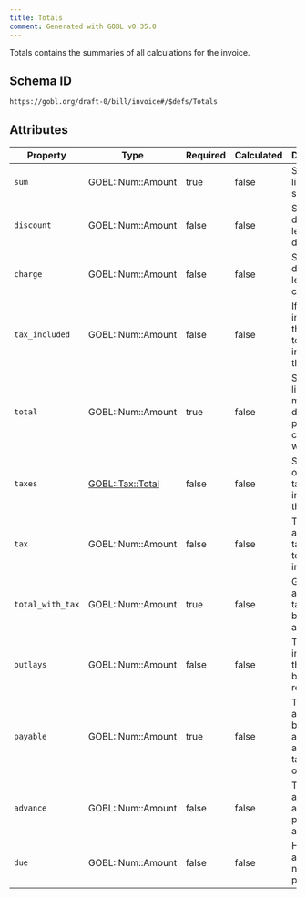 ```yaml
---
title: Totals
comment: Generated with GOBL v0.35.0
---
```


Totals contains the summaries of all calculations for the invoice.

## Schema ID

`https://gobl.org/draft-0/bill/invoice#/$defs/Totals`

## Attributes

| Property         | Type                                   | Required | Calculated | Description                                                              |
|------------------|----------------------------------------|----------|------------|--------------------------------------------------------------------------|
| `sum`            | GOBL::Num::Amount                      | true     | false      | Sum of all line item sums                                                |
| `discount`       | GOBL::Num::Amount                      | false    | false      | Sum of all document level discounts                                      |
| `charge`         | GOBL::Num::Amount                      | false    | false      | Sum of all document level charges                                        |
| `tax_included`   | GOBL::Num::Amount                      | false    | false      | If prices include tax, this is the total tax included in the price.      |
| `total`          | GOBL::Num::Amount                      | true     | false      | Sum of all line sums minus the discounts, plus the charges, without tax. |
| `taxes`          | [GOBL::Tax::Total](/draft-0/tax/total) | false    | false      | Summary of all the taxes included in the invoice.                        |
| `tax`            | GOBL::Num::Amount                      | false    | false      | Total amount of tax to apply to the invoice.                             |
| `total_with_tax` | GOBL::Num::Amount                      | true     | false      | Grand total after all taxes have been applied.                           |
| `outlays`        | GOBL::Num::Amount                      | false    | false      | Total paid in outlays that need to be reimbursed                         |
| `payable`        | GOBL::Num::Amount                      | true     | false      | Total amount to be paid after applying taxes and outlays.                |
| `advance`        | GOBL::Num::Amount                      | false    | false      | Total amount already paid in advance.                                    |
| `due`            | GOBL::Num::Amount                      | false    | false      | How much actually needs to be paid now.                                  |

